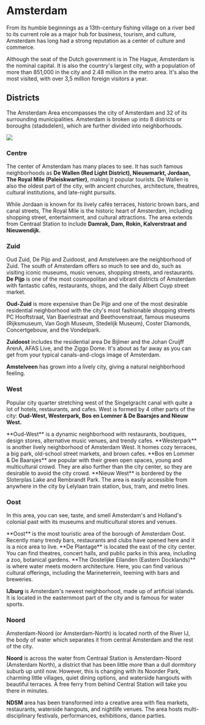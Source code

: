 
# Amsterdam
From its humble beginnings as a 13th-century fishing village on a river bed to its current role as a major hub for business, tourism, and culture, Amsterdam has long had a strong reputation as a center of culture and commerce.

Although the seat of the Dutch government is in The Hague, Amsterdam is the nominal capital. It is also the country's largest city, with a population of more than 851,000 in the city and 2.48 million in the metro area. It's also the most visited, with over 3,5 million foreign visitors a year.

<Youtube id="TF2qK6TX3YY" />

## Districts
The Amsterdam Area encompasses the city of Amsterdam and 32 of its surrounding
municipalities. Amsterdam is broken up into 8 districts or boroughs (stadsdelen), which are further divided into neighborhoods.

<Image src="amsterdam-districts.jpeg" />

### Centre
The center of Amsterdam has many places to see. It has such famous neighborhoods as **De Wallen (Red Light District), Nieuwmarkt, Jordaan, The Royal Mile (Paleiskwartier)**, making it popular tourists. De Wallen is also the oldest part of the city, with ancient churches, architecture, theatres, cultural institutions, and late-night pursuits. 

While Jordaan is known for its lively cafés terraces, historic brown bars, and canal streets, The Royal Mile is the historic heart of Amsterdam, including shopping street, entertainment, and cultural attractions. The area extends from Centraal Station to include **Damrak, Dam, Rokin, Kalverstraat and Nieuwendijk.** 

### Zuid 
Oud Zuid, De Pijp and Zuidoost, and Amstelveen are the neighborhood of Zuid. The south of Amsterdam offers so much to see and do, such as visiting iconic museums, music venues, shopping streets, and restaurants. 
**De Pijp** is one of the most cosmopolitan and vibrant districts of Amsterdam with fantastic cafés, restaurants, shops, and the daily Albert Cuyp street market.

<Youtube id="9kjrKS-ZIHY&list=PLnSrpIHbbfYZ07_f6dqmDHuuggnME9YVB&index=6" /> 

**Oud-Zuid** is more expensive than De Pijp and one of the most desirable residential neighborhood with the city's most fashionable shopping streets PC Hooftstraat, Van Baerlestraat and Beethovenstraat, famous museums (Rijksmuseum, Van Gogh Museum, Stedelijk Museum), Coster Diamonds, Concertgebouw, and the Vondelpark.

<Youtube id="HloBo9J0lDw" /> 

**Zuidoost** includes the residential area De Bijlmer and the Johan Cruijff ArenA, AFAS Live, and the Ziggo Dome. It's about as far away as you can get from your typical canals-and-clogs image of Amsterdam. 
<Youtube id="jPLcfG-vBlU&list=PLnSrpIHbbfYZ07_f6dqmDHuuggnME9YVB&index=1" />

**Amstelveen** has grown into a lively city, giving a natural neighborhood feeling. 

### West
Popular city quarter stretching west of the Singelgracht canal with quite a lot of hotels, restaurants, and cafes. West is formed by 4 other parts of the city: **Oud-West, Westerpark, Bos en Lommer & De Baarsjes and Nieuw West.** 

<YoutubeCard videoId="Y6O8G65lLv4">
    **Oud-West** is a dynamic neighborhood with restaurants, boutiques, design stores, alternative music venues, and trendy cafes.
</YoutubeCard>

<YoutubeCard videoId="yaLo2PzDKzc">
    **Westerpark** is another lively neighborhood of Amsterdam West. It homes cozy terraces, a big park, old-school street markets, and brown cafes.
</YoutubeCard>

<YoutubeCard videoId="f_3a4VRR2BA">
  **Bos en Lommer & De Baarsjes** are popular with their green open spaces, young and multicultural crowd. They are also further than the city center, so they are desirable to avoid the city crowd.
</YoutubeCard>

<YoutubeCard videoId="Z62GGqqYMPE?start=39">
  **Nieuw West** is bordered by the Sloterplas Lake and Rembrandt Park. The area is easily accessible from anywhere in the city by Lelylaan train station, bus, tram, and metro lines.
</YoutubeCard>

### Oost
In this area, you can see, taste, and smell Amsterdam's and Holland's colonial past with its museums and multicultural stores and venues.


<YoutubeCard videoId="fNvifRd6W_U">
    **Oost** is the most touristic area of the borough of Amsterdam Oost. Recently many trendy bars, restaurants and clubs have opened here and it is a nice area to live.
</YoutubeCard>

<YoutubeCard videoId="Y8F__Cj__WA">
    **De Plantage** is located the east of the city center. You can find theatres, concert halls, and public parks in this area, including a zoo, botanical gardens.
</YoutubeCard>

<YoutubeCard videoId="HryTOb08zDM">
    **The Oostelijke Eilanden (Eastern Docklands)** is where water meets modern architecture. Here, you can find various cultural offerings, including the Marineterrein, teeming with bars and breweries.
</YoutubeCard>

**IJburg** is Amsterdam's newest neighborhood, made up of artificial islands. It is located in the easternmost part of the city and is famous for water sports.
### Noord
Amsterdam-Noord (or Amsterdam-North) is located north of the River IJ, the body of water which separates it from central Amsterdam and the rest of the city.

**Noord** is across the water from Centraal Station is Amsterdam-Noord (Amsterdam North), a district that has been little more than a dull dormitory suburb up until now. However, this is changing with its Noorder Park, charming little villages, quiet dining options, and waterside hangouts with beautiful terraces. A free ferry from behind Central Station will take you there in minutes. 

<Youtube id="PAM0AcMtKRk" />

**NDSM** area has been transformed into a creative area with flea markets, restaurants, waterside hangouts, and nightlife venues. The area hosts multi-disciplinary festivals, performances, exhibitions, dance parties. 

<Youtube id="KDFKvwe1odk&list=PLnSrpIHbbfYZ07_f6dqmDHuuggnME9YVB&index=8" />
